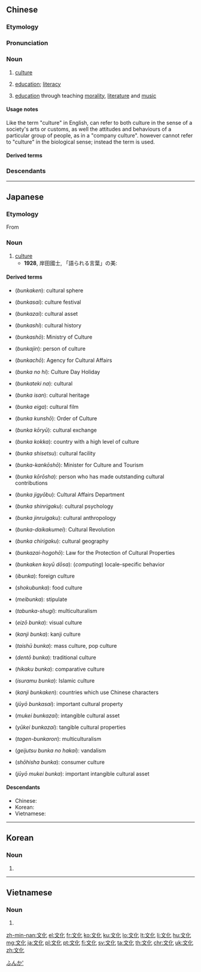 ==Chinese==
{{zh-forms}}
{{wikipedia|lang=zh}}

===Etymology===
{{wasei kango||ぶんか|culture||the way of educating by using morality, literature and music}}

===Pronunciation===
{{zh-pron
|m=wénhuà
|c=man4 faa3
|h=pfs=vùn-fa
|md=ùng-huá
|mn=bûn-hòa
|w=3ven ho
|mc=y
|oc=y
|ma=y
|cat=n
}}

===Noun===
{{zh-noun}}

# {{lb|zh|countable|uncountable}} [[culture]] {{zh-mw|個|種}}
#: {{zh-x|文化 體系|'''cultural''' system}}
#: {{zh-x|文化 環境|'''cultural''' context}}
#: {{zh-x|中華 文化|Chinese '''culture'''}}
#: {{zh-x|公司 文化|company '''culture'''}}
#: {{zh-x|不同 的 國家 有 不同 的 文化。|Different countries have different '''cultures'''.}}
# {{lb|zh|uncountable}} [[education]]; [[literacy]]
# {{lb|zh|literary|archaic|uncountable}} [[education]] through teaching [[morality]], [[literature]] and [[music]]

====Usage notes====
Like the term "culture" in English, {{zh-l|文化}} can refer to both culture in the sense of a society's arts or customs, as well the attitudes and behaviours of a particular group of people, as in a "company culture". {{zh-l|文化}} however cannot refer to "culture" in the biological sense; instead the term {{zh-l|培養}} is used.

====Derived terms====
{{zh-der|大眾文化|多元文化|流行文化|普及文化|通俗文化|文化層|文化產業|文化程度|文化大革命|文化宮|文化館|文化街|文化景觀|文化課|文化垃圾|文化人|文化沙漠|文化衫|文化消費|文化站|文化研究|文化人|文化園|亞文化}}

===Descendants===
{{CJKV||ぶんか|문화|văn hóa}}

{{zh-cat|Beginning|Sociology}}

----

==Japanese==
{{ja-kanjitab|ぶん|か|yomi=o}}

===Etymology===
From {{etyl|ltc|ja|sort=ふんか'}} {{m|och|文化|tr=mjun xwæH||the [[way]] of [[educate|educating]] by using [[morality]], [[literature]] and [[music]]}}

===Noun===
{{ja-noun|ぶんか}}

# [[culture]]
#* '''1928''', 岸田國士, 「語られる言葉」の美:
#*: {{ja-usex|これは、国語の性格に、'''文化'''の伝統、国民性の特質が作用するからである。|これ は、 こくご の せいかく に、 '''ぶんか''' の でんとう、 こくみんせい の とくしつ が さよう する から で ある。|The tradition of culture and the traits of the nation function to make the character of the national language.}}

====Derived terms====
{{top2}}
* {{l|ja|文化圏}} (''bunkaken''): cultural sphere
* {{l|ja|文化祭}} (''bunkasai''): culture festival
* {{l|ja|文化財}} (''bunkazai''): cultural asset
* {{l|ja|文化史}} (''bunkashi''): cultural history
* {{l|ja|文化省}} (''bunkashō''): Ministry of Culture
* {{l|ja|文化人}} (''bunkajin''): person of culture
* {{l|ja|文化庁}} (''bunkachō''): Agency for Cultural Affairs
* {{l|ja|文化の日}} (''bunka no hi''): Culture Day Holiday
* {{l|ja|文化的な}} (''bunkateki na''): cultural
* {{l|ja|文化遺産}} (''bunka isan''): cultural heritage
* {{l|ja|文化映画}} (''bunka eiga''): cultural film
* {{l|ja|文化勲章}} (''bunka kunshō''): Order of Culture
* {{l|ja|文化交流}} (''bunka kōryū''): cultural exchange
* {{l|ja|文化国家}} (''bunka kokka''): country with a high level of culture
* {{l|ja|文化施設}} (''bunka shisetsu''): cultural facility
* {{l|ja|文化観光省}} (''bunka-kankōshō''): Minister for Culture and Tourism
* {{l|ja|文化功労者}} (''bunka kōrōsha''): person who has made outstanding cultural contributions
* {{l|ja|文化事業部}} (''bunka jigyōbu''): Cultural Affairs Department
* {{l|ja|文化心理学}} (''bunka shinrigaku''): cultural psychology
* {{l|ja|文化人類学}} (''bunka jinruigaku''): cultural anthropology
* {{l|ja|文化大革命}} (''bunka-daikakumei''): Cultural Revolution
* {{l|ja|文化地理学}} (''bunka chirigaku''): cultural geography
{{mid2}}
* {{l|ja|文化財保護法}} (''bunkazai-hogohō''): Law for the Protection of Cultural Properties
* {{l|ja|文化圏固有動作}} (''bunkaken koyū dōsa''): (''computing'') locale-specific behavior
* {{l|ja|異文化}} (''ibunka''): foreign culture
* {{l|ja|食文化}} (''shokubunka''): food culture
* {{l|ja|明文化}} (''meibunka''): stipulate
* {{l|ja|多文化主義}} (''tabunka-shugi''): multiculturalism
* {{l|ja|映像文化}} (''eizō bunka''): visual culture
* {{l|ja|漢字文化}} (''kanji bunka''): kanji culture
* {{l|ja|大衆文化}} (''taishū bunka''): mass culture, pop culture
* {{l|ja|伝統文化}} (''dentō bunka''): traditional culture
* {{l|ja|比較文化}} (''hikaku bunka''): comparative culture
* {{l|ja|イスラム文化}} (''isuramu bunka''): Islamic culture
* {{l|ja|漢字文化圏}} (''kanji bunkaken''): countries which use Chinese characters
* {{l|ja|重要文化財}} (''jūyō bunkasai''): important cultural property
* {{l|ja|無形文化財}} (''mukei bunkazai''): intangible cultural asset
* {{l|ja|有形文化財}} (''yūkei bunkazai''): tangible cultural properties
* {{l|ja|多元文化論}} (''tagen-bunkaron''): multiculturalism
* {{l|ja|芸術文化の破壊}} (''geijutsu bunka no hakai''): vandalism
* {{l|ja|消費者文化}} (''shōhisha bunka''): consumer culture
* {{l|ja|重要無形文化財}} (''jūyō mukei bunka''): important intangible cultural asset
{{bottom}}

====Descendants====
* Chinese: {{zh-l|文化}}
* Korean: {{ko-l|문화}}
* Vietnamese: {{l|vi|văn hoá}}
[[Category:ja:Sociology|ふんか']]

----

==Korean==
{{ko-hanjatab}}

===Noun===
{{ko-noun|hangeul=문화}}

# {{hanja form of|문화|culture}}

----

==Vietnamese==
{{vi-hantutab}}

===Noun===
{{vi-hantu}}

# {{han tu form of|văn hóa|[[culture]]}}

[[zh-min-nan:文化]]
[[el:文化]]
[[fr:文化]]
[[ko:文化]]
[[ku:文化]]
[[lo:文化]]
[[lt:文化]]
[[li:文化]]
[[hu:文化]]
[[mg:文化]]
[[ja:文化]]
[[pl:文化]]
[[pt:文化]]
[[fi:文化]]
[[sv:文化]]
[[ta:文化]]
[[th:文化]]
[[chr:文化]]
[[uk:文化]]
[[zh:文化]]